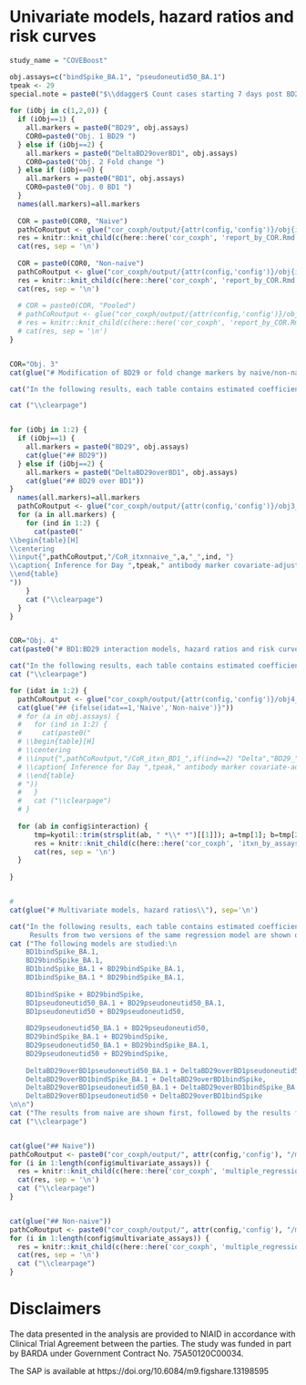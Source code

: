 # Univariate models, hazard ratios and risk curves

```r

study_name = "COVEBoost"

obj.assays=c("bindSpike_BA.1", "pseudoneutid50_BA.1")  
tpeak <- 29
special.note = paste0("$\\ddagger$ Count cases starting 7 days post BD29.")
  
for (iObj in c(1,2,0)) {
  if (iObj==1) {
    all.markers = paste0("BD29", obj.assays)
    COR0=paste0("Obj. 1 BD29 ")
  } else if (iObj==2) {
    all.markers = paste0("DeltaBD29overBD1", obj.assays)
    COR0=paste0("Obj. 2 Fold change ")
  } else if (iObj==0) {
    all.markers = paste0("BD1", obj.assays)
    COR0=paste0("Obj. 0 BD1 ")
  }
  names(all.markers)=all.markers
  
  COR = paste0(COR0, "Naive")
  pathCoRoutput <- glue("cor_coxph/output/{attr(config,'config')}/obj{iObj}_naive")
  res = knitr::knit_child(c(here::here('cor_coxph', 'report_by_COR.Rmd')), quiet = TRUE)
  cat(res, sep = '\n')
  
  COR = paste0(COR0, "Non-naive")
  pathCoRoutput <- glue("cor_coxph/output/{attr(config,'config')}/obj{iObj}_nnaive")
  res = knitr::knit_child(c(here::here('cor_coxph', 'report_by_COR.Rmd')), quiet = TRUE)
  cat(res, sep = '\n')
  
  # COR = paste0(COR, "Pooled")
  # pathCoRoutput <- glue("cor_coxph/output/{attr(config,'config')}/obj{iObj}_pooled")
  # res = knitr::knit_child(c(here::here('cor_coxph', 'report_by_COR.Rmd')), quiet = TRUE)
  # cat(res, sep = '\n')
} 


COR="Obj. 3"
cat(glue("# Modification of BD29 or fold change markers by naive/non-naive, hazard ratios ({COR})\\"), sep='\n')

cat("In the following results, each table contains estimated coefficients from one Cox model. On each page, two related regression models are shown, whose only difference is whether or not naive:HighRiskInd is adjusted.\n\n")

cat ("\\clearpage")


for (iObj in 1:2) {
  if (iObj==1) {
    all.markers = paste0("BD29", obj.assays)
    cat(glue("## BD29"))
  } else if (iObj==2) {
    all.markers = paste0("DeltaBD29overBD1", obj.assays)
    cat(glue("## BD29 over BD1"))
}
  names(all.markers)=all.markers
  pathCoRoutput <- glue("cor_coxph/output/{attr(config,'config')}/obj3_{iObj}")
  for (a in all.markers) {
    for (ind in 1:2) {
      cat(paste0("
\\begin{table}[H] 
\\centering
\\input{",pathCoRoutput,"/CoR_itxnnaive_",a,"_",ind, "}  
\\caption{ Inference for Day ",tpeak," antibody marker covariate-adjusted correlates of risk by Day \\protect\\input{",pathCoRoutput,"/timepoints_cum_risk} in the vaccine arm. Hazard ratios per 10-fold increment in the marker are shown. ",special.note,"}
\\end{table}
"))
    }
    cat ("\\clearpage")
  }
}


COR="Obj. 4"
cat(paste0("# BD1:BD29 interaction models, hazard ratios and risk curves (", COR, ")\n\n"))

cat("In the following results, each table contains estimated coefficients from one Cox model. Two risk curves are shown on a page, which marginalize over baseline demographics variables and baseline demographics variables plus BD1 marker, respectively.\n\n")
cat ("\\clearpage")

for (idat in 1:2) {
  pathCoRoutput <- glue("cor_coxph/output/{attr(config,'config')}/obj4_{ifelse(idat==1,'naive','nnaive')}")
  cat(glue("## {ifelse(idat==1,'Naive','Non-naive')}"))
  # for (a in obj.assays) {
  #   for (ind in 1:2) {
  #     cat(paste0("
  # \\begin{table}[H] 
  # \\centering
  # \\input{",pathCoRoutput,"/CoR_itxn_BD1_",if(ind==2) "Delta","BD29_",a,"}  
  # \\caption{ Inference for Day ",tpeak," antibody marker covariate-adjusted correlates of risk by Day \\protect\\input{",pathCoRoutput,"/timepoints_cum_risk} in the vaccine arm. Hazard ratios per 10-fold increment in the marker are shown. ",special.note,"}
  # \\end{table}
  # "))
  #   }
  #   cat ("\\clearpage")
  # }
  
  for (ab in config$interaction) {
      tmp=kyotil::trim(strsplit(ab, " *\\* *")[[1]]); a=tmp[1]; b=tmp[2]  
      res = knitr::knit_child(c(here::here('cor_coxph', 'itxn_by_assays.Rmd')), quiet = TRUE)
      cat(res, sep = '\n')
  }
  
}


#
cat(glue("# Multivariate models, hazard ratios\\"), sep='\n')

cat("In the following results, each table contains estimated coefficients from one Cox model. Log Likelihoods are shown in the caption.
     Results from two versions of the same regression model are shown on one page, the difference being whether biomarker are standardized or not.\n\n")
cat ("The following models are studied:\n
    BD1bindSpike_BA.1,
    BD29bindSpike_BA.1,
    BD1bindSpike_BA.1 + BD29bindSpike_BA.1,
    BD1bindSpike_BA.1 * BD29bindSpike_BA.1,
    
    BD1bindSpike + BD29bindSpike,
    BD1pseudoneutid50_BA.1 + BD29pseudoneutid50_BA.1, 
    BD1pseudoneutid50 + BD29pseudoneutid50,
    
    BD29pseudoneutid50_BA.1 + BD29pseudoneutid50, 
    BD29bindSpike_BA.1 + BD29bindSpike, 
    BD29pseudoneutid50_BA.1 + BD29bindSpike_BA.1, 
    BD29pseudoneutid50 + BD29bindSpike, 
    
    DeltaBD29overBD1pseudoneutid50_BA.1 + DeltaBD29overBD1pseudoneutid50, 
    DeltaBD29overBD1bindSpike_BA.1 + DeltaBD29overBD1bindSpike, 
    DeltaBD29overBD1pseudoneutid50_BA.1 + DeltaBD29overBD1bindSpike_BA.1, 
    DeltaBD29overBD1pseudoneutid50 + DeltaBD29overBD1bindSpike
\n\n")
cat ("The results from naive are shown first, followed by the results from non-naive. \n\n")
cat ("\\clearpage")


cat(glue("## Naive"))
pathCoRoutput <- paste0("cor_coxph/output/", attr(config,'config'), "/multivariate_naive")
for (i in 1:length(config$multivariate_assays)) {
  res = knitr::knit_child(c(here::here('cor_coxph', 'multiple_regression.Rmd')), quiet = TRUE)
  cat(res, sep = '\n')
  cat ("\\clearpage")
}


cat(glue("## Non-naive"))
pathCoRoutput <- paste0("cor_coxph/output/", attr(config,'config'), "/multivariate_nnaive")
for (i in 1:length(config$multivariate_assays)) {
  res = knitr::knit_child(c(here::here('cor_coxph', 'multiple_regression.Rmd')), quiet = TRUE)
  cat(res, sep = '\n')
  cat ("\\clearpage")
}


```



# Disclaimers


The data presented in the analysis are provided to NIAID in accordance with Clinical Trial Agreement between the parties. The study was funded in part by BARDA under Government Contract No. 75A50120C00034.


\textbf{Statistical Analysis Plan}

The SAP is available at https://doi.org/10.6084/m9.figshare.13198595





